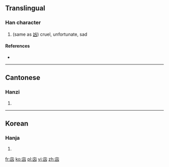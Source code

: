 ==Translingual==

===Han character===
{{Han char|rn=8|rad=亠|as=04|sn=6|four=|canj=卜山大 (YUK)}}

# (same as [[凶]]) cruel, unfortunate, sad

====References====
* {{Han ref|kx=0088.111|hdz=10283.020|uh=342B|ud=13355}}

----

==Cantonese==

===Hanzi===
{{yue-hanzi|jyut=|y=gun3, hung1 jung1}}

# {{defn|Cantonese|sort=亠04}}

----

==Korean==

===Hanja===
{{ko-hanja|hangeul=흉|rv=hyung|mr=hyung|y=hyung|eumhun=흉하다|ehrv=hyunghada|ehmr=hyunghada|ehy=hyunghata}}

# {{defn|Korean|sort=亠04}}

[[fr:㐫]]
[[ko:㐫]]
[[pl:㐫]]
[[vi:㐫]]
[[zh:㐫]]